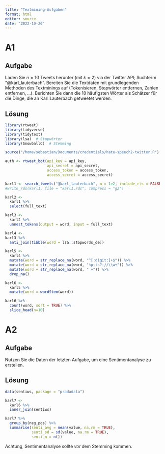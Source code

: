 ```yaml
---
title: "Textmining-Aufgaben"
format: html
editor: source 
date: "2022-10-26"
---
```



# A1

## Aufgabe

Laden Sie $n=10$ Tweets herunter (mit $k=2$) via der Twitter API; Suchterm "@karl_lauterbach".
Bereiten Sie die Textdaten mit grundlegenden Methoden des Textminings auf (Tokenisieren, Stopwörter entfernen, Zahlen entfernen, ...).
Berichten Sie dann die 10 häufigsten Wörter als Schätzer für die Dinge, die an Karl Lauterbach getweetet werden.


## Lösung


```r
library(rtweet)
library(tidyverse)
library(tidytext)
library(lsa)  # Stopwörter
library(SnowballC)  # Stemming
```


```r
source("/home/sebastian/Documents/credentials/hate-speech2-twitter.R")
```

```r
auth <- rtweet_bot(api_key = api_key,
                   api_secret = api_secret,
                   access_token = access_token,
                   access_secret = access_secret)
```




```r
karl1 <- search_tweets("@karl_lauterbach", n = 1e2, include_rts = FALSE)
#write_rds(karl1, file = "karl1.rds", compress = "gz")
```


```r
karl2 <- 
  karl1 %>% 
  select(full_text)
```


```r
karl3 <- 
  karl2 %>% 
  unnest_tokens(output = word, input = full_text)
```


```r
karl4 <- 
karl3 %>% 
  anti_join(tibble(word = lsa::stopwords_de)) 
```


```r
karl5 <- 
  karl4 %>% 
  mutate(word = str_replace_na(word, "^[:digit:]+$")) %>% 
  mutate(word = str_replace_na(word, "hptts?://\\w+")) %>% 
  mutate(word = str_replace_na(word, " +")) %>% 
  drop_na()
```


```r
karl6 <-
  karl5 %>% 
  mutate(word = wordStem(word))
```



```r
karl6 %>% 
  count(word, sort = TRUE) %>% 
  slice_head(n=10)
```


# A2

## Aufgabe

Nutzen Sie die Daten der letzten Aufgabe,
um eine Sentimentanalyse zu erstellen.

## Lösung


```r
data(sentiws, package = "pradadata")
```


```r
karl7 <-
  karl6 %>% 
  inner_join(sentiws)
```


```r
karl7 %>% 
  group_by(neg_pos) %>% 
  summarise(senti_avg = mean(value, na.rm = TRUE),
            senti_sd = sd(value, na.rm = TRUE),
            senti_n = n())
```

Achtung, Sentimentanalyse sollte *vor* dem Stemming kommen.


